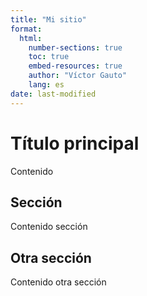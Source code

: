 ```yaml
---
title: "Mi sitio"
format: 
  html:
    number-sections: true
    toc: true
    embed-resources: true
    author: "Víctor Gauto"
    lang: es
date: last-modified
---
```


# Título principal

Contenido

## Sección

Contenido sección

## Otra sección

Contenido otra sección
